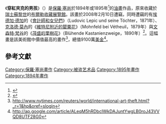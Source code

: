 {{Painting
| image_file=Le Garçon au gilet rouge, par Paul Cézanne.jpg
| title=穿紅夾克的男孩
| artist=[[保羅·塞尚|保羅·塞尚]]
| year=1894年或1895年
| type=[[油畫|油畫]]
| height_metric=80
| width_metric=64.5
| museum= 從[[布爾勒收藏展覽館|布爾勒收藏展覽館]]中遭竊
}}
《'''穿紅夾克的男孩'''》（{{lang-fr|Le Garçon au gilet rouge|italic=yes}}）是[[保羅·塞尚|保羅·塞尚]]於1894年或1895年<ref name="EG BUHRLE">{{Cite web |url=http://www.buehrle.ch/works_detail.php?lang=en&id_pic=55 |title=Foundation E.G. Bührle: The Boy in the Red Vest (1894/95) |accessdate=2008-02-25 |archive-date=2020-04-03 |archive-url=https://web.archive.org/web/20200403125045/http://www.buehrle.ch/works_detail.php?lang=en&id_pic=55 |dead-url=no }}</ref>的[[油畫|油畫]]作品，原來收藏於[[瑞士|瑞士]][[蘇黎世|蘇黎世]]的[[布爾勒收藏展覽館|布爾勒收藏展覽館]]。該畫於2008年2月10日遭竊，同時遭竊的有[[埃德加·德加|埃德加·德加]]的《[[會計師和女兒們|會計師和女兒們]]》（Ludovic Lepic und seine Töchter，1871年）、[[克洛德·莫內|克洛德·莫內]]的《[[維特尼附近的罌粟花|維特尼附近的罌粟花]]》（Mohnfeld bei Vétheuil，1879年）與[[文森特·梵谷|文森特·梵谷]]的《[[茂盛的栗樹花|茂盛的栗樹花]]》（Blühende Kastanienzweige，1890年）<ref>{{Cite web |url=http://www.news.com.au/heraldsun/story/0,21985,23203876-663,00.html |title=存档副本 |accessdate=2008-02-25 |archive-date=2020-04-03 |archive-url=https://web.archive.org/web/20200403125035/http://www.news.com.au/heraldsun/story/0,21985,23203876-663,00.html |dead-url=no }}</ref>。這幅畫是該美術館中價值最高的畫作<ref name="NYT REUTERS 2-11-08">http://www.nytimes.com/reuters/world/international-art-theft.html?_r=1&hp&oref=slogin</ref>，總值9100萬[[美金|美金]]<ref>http://ap.google.com/article/ALeqM5hRDbcIWkDAJuntYwgLB0roJ43VVQD8UTF28G0{{dead link|date=2018年1月 |bot=InternetArchiveBot |fix-attempted=yes }}</ref>。

==參考文獻==
{{reflist}}

{{Paint-stub}}

[[Category:保羅·塞尚畫作|Category:保羅·塞尚畫作]]
[[Category:被盗艺术品|Category:被盗艺术品]]
[[Category:1895年畫作|Category:1895年畫作]]
[[Category:1894年畫作|Category:1894年畫作]]